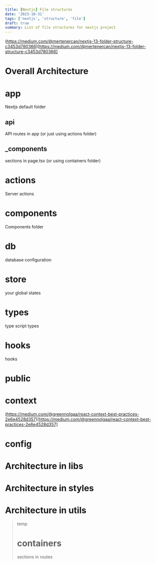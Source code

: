 ```yaml
---
title: [Nextjs] File structures
date: '2023-10-31'
tags: ['nextjs', 'structure', 'file']
draft: true
summary: List of file structures for nextjs project
---
```


(https://medium.com/@mertenercan/nextjs-13-folder-structure-c3453d780366)[https://medium.com/@mertenercan/nextjs-13-folder-structure-c3453d780366]

# Overall Architecture

# app

Nextjs default folder

## api

API routes in app
\(or just using actions folder\)

## \_components

sections in page.tsx
\(or using containers folder)

# actions

Server actions

# components

Components folder

# db

database configuration

# store

your global states

# types

type script types

# hooks

hooks

# public

# context

(https://medium.com/@greennolgaa/react-context-best-practices-2e6e4528d357)[https://medium.com/@greennolgaa/react-context-best-practices-2e6e4528d357]

# config

# Architecture in libs

# Architecture in styles

# Architecture in utils

> temp
>
> # containers
>
> sections in routes
